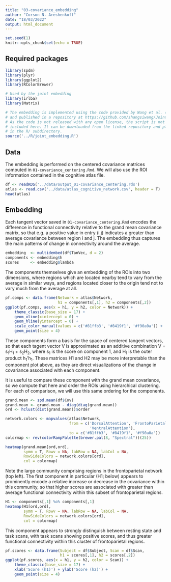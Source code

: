 ```yaml
---
title: "03-covariance_embedding"
author: "Corson N. Areshenkoff"
date: "18/03/2022"
output: html_document
---
```

    
```r
set.seed(1)
knitr::opts_chunk$set(echo = TRUE)
```

## Required packages
```r
library(spdm)
library(plyr)
library(ggplot2)
library(RColorBrewer)

# Used by the joint embedding
library(irlba)
library(Matrix)

# The embedding is implemented using the code provided by Wang et al. (2017),
# and published in a repository at https://github.com/shangsiwang/Joint-Embedding.
# As the code is not released with any open license, the script is not 
# included here. It can be downloaded from the linked repository and placed
# in the R/ subdirectory.
source('../R/joint_embedding.R')
```

## Data

The embedding is performed on the centered covariance matrices computed in
`01-covariance_centering.Rmd`. We will also use the ROI information contained
in the cognitive atlas file.
```r
df <- readRDS('../data/output_01-covariance_centering.rds')
atlas <- read.csv('../data/atlas_cognitive_network.csv', header = T)
head(atlas)
```

## Embedding

Each tangent vector saved in `01-covariance_centering.Rmd` encodes the difference
in functional connectivity relative to the grand mean covariance matrix, so that
e.g. a positive value in entry (i,j) indicates a greater than average covariance 
between region i and j. The embedding thus captures the main patterns of change
in connectivity around the average.

```r
embedding  <- multidembed(df$TanVec, d = 2)
components <- embedding$h
scores     <- embedding$lambda
```

The components themselves give an embedding of the ROIs into two dimensions, 
where regions which are located nearby tend to vary from the average in similar
ways, and regions located closer to the origin tend not to vary much from the
average at all.

```r
pf.comps <- data.frame(Network = atlas$Network,
                       h1 = components[,1], h2 = components[,2])
ggplot(pf.comps, aes(x = h1, y = h2, color = Network)) +
    theme_classic(base_size = 17) +
    geom_vline(xintercept = 0) +
    geom_hline(yintercept = 0) +
    scale_color_manual(values = c('#81ffb3', '#8419f1', '#f90a0a')) +
    geom_point(size = 4)
```

These components form a basis for the space of centered tangent vectors, so that
each tagent vector V is approximated as an additive combination
V = s~1~H~1~ + s~2~H~2~, where s~1~ is the score on component 1, and H~1~ is the
outer product h~1~'h~1~. These matrices H1 and H2 may be more interpretable than 
the component plot above, as they are direct visualizations of the change in 
covariance associated with each component.

It is useful to compare these component with the grand mean covariance, so we
compute that here and order the ROIs using hierarchical clustering. For each of 
comparison, we will use this same ordering for the components.

```r
grand.mean <- spd.mean(df$Cov)
grand.mean <- grand.mean - diag(diag(grand.mean))
ord <- hclust(dist(grand.mean))$order

network.colors <- mapvalues(atlas$Network, 
                            from = c('DorsalAttention', 'FrontoParietal', 
                                     'VentralAttention'),
                            to = c('#81ffb3', '#8419f1', '#f90a0a'))
colormap <- rev(colorRampPalette(brewer.pal(8, "Spectral"))(25))

heatmap(grand.mean[ord,ord], 
        symm = T, Rowv = NA, labRow = NA, labCol = NA,
        RowSideColors = network.colors[ord],
        col = colormap)
```

Note the large community comprising regions in the frontoparietal network (top left).
The first component in particular (H1; below) appears to prominently encode a 
relative increase or decrease in the covariance within this community, so that
higher scores are associated with greater than average functional connectivity 
within this subset of frontoparietal regions.

```r
H1 <- components[,1] %o% components[,1]
heatmap(H1[ord,ord], 
        symm = T, Rowv = NA, labRow = NA, labCol = NA,
        RowSideColors = network.colors[ord],
        col = colormap)
```

This component appears to strongly distinguish between resting state and task scans,
with task scans showing positive scores, and thus greater functional connectivity
within this cluster of frontoparietal regions.

```r
pf.scores <- data.frame(Subject = df$Subject, Scan = df$Scan,
                        h1 = scores[,1], h2 = scores[,2])
ggplot(pf.scores, aes(x = h1, y = h2, color = Scan)) +
    theme_classic(base_size = 17) +
    xlab('Score (h1)') + ylab('Score (h2)') +
    geom_point(size = 4)
```
